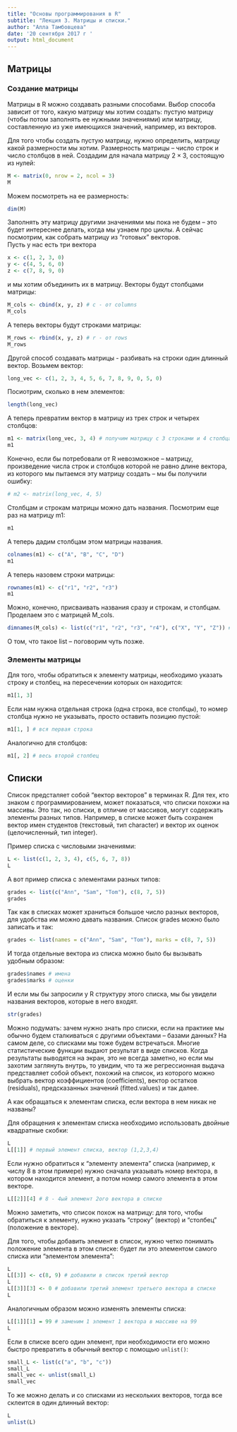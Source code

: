 ```yaml
---
title: "Основы программирования в R"
subtitle: "Лекция 3. Матрицы и списки."
author: "Алла Тамбовцева"
date: '20 сентября 2017 г '
output: html_document
---
```


## Mатрицы

### Создание матрицы

Матрицы в R можно создавать разными способами. Выбор способа зависит от того, какую матрицу мы хотим создать: пустую матрицу (чтобы потом заполнять ее нужными значениями) или матрицу, составленную из уже имеющихся значений, например, из векторов. 

Для того чтобы создать пустую матрицу, нужно определить, матрицу какой размерности мы хотим. Размерность матрицы -- число строк и число столбцов в ней. Создадим для начала матрицу $2 \times 3$, состоящую из нулей:

```r
M <- matrix(0, nrow = 2, ncol = 3)
M
```
Можем посмотреть на ее размерность:
```r
dim(M)
```

Заполнять эту матрицу другими значениями мы пока не будем -- это будет интереснее делать, когда мы узнаем про циклы. А сейчас посмотрим, как собрать матрицу из "готовых" векторов.   
Пусть у нас есть три вектора
```r
x <- c(1, 2, 3, 0)
y <- c(4, 5, 6, 0)
z <- c(7, 8, 9, 0)
```
и мы хотим объединить их в матрицу. Векторы будут столбцами матрицы:

```r
M_cols <- cbind(x, y, z) # c - от columns
M_cols
```

А теперь векторы будут строками матрицы:
```r
M_rows <- rbind(x, y, z) # r - от rows
M_rows
```
Другой способ создавать матрицы - разбивать на строки один длинный вектор. Возьмем вектор:
```r
long_vec <- c(1, 2, 3, 4, 5, 6, 7, 8, 9, 0, 5, 0)
```

Посиотрим, сколько в нем элементов: 

```r
length(long_vec)
```
А теперь превратим вектор в матрицу из трех строк и четырех столбцов:

```r
m1 <- matrix(long_vec, 3, 4) # получим матрицу с 3 строками и 4 столбцами
m1
```
Конечно, если бы потребовали от R невозможное -- матрицу, произведение числа строк и столбцов которой не равно длине вектора, из которого мы пытаемся эту матрицу создать -- мы бы получили ошибку:
```r
# m2 <- matrix(long_vec, 4, 5)
```

Столбцам и строкам матрицы можно дать названия. Посмотрим еще раз на матрицу m1:
```r
m1
```

А теперь дадим столбцам этом матрицы названия.
```r
colnames(m1) <- c("A", "B", "C", "D")
m1
```
А теперь назовем строки матрицы:
```r
rownames(m1) <- c("r1", "r2", "r3")
m1
```

Можно, конечно, присваивать названия сразу и строкам, и столбцам. Проделаем это с матрицей M_cols.
```r
dimnames(M_cols) <- list(c("r1", "r2", "r3", "r4"), c("X", "Y", "Z")) # сначала названия строк, затем -- столбцов
```

О том, что такое list -- поговорим чуть позже. 

### Элементы матрицы

Для того, чтобы обратиться к элементу матрицы, необходимо указать строку и столбец, на пересечении которых он находится:
```r
m1[1, 3] 
```
Если нам нужна отдельная строка (одна строка, все столбцы), то номер столбца нужно не указывать, просто оставить позицию пустой: 
```r
m1[1, ] # вся первая строка
```
Аналогично для столбцов:
```r
m1[, 2] # весь второй столбец
```

## Списки

Список предсталяет собой "вектор векторов" в терминах R. Для тех, кто знаком с программированием, может показаться, что списки похожи на массивы. Это так, но списки, в отличие от массивов, могут содержать элементы разных типов. Например, в списке может быть сохранен вектор имен студентов (текстовый, тип character) и вектор их оценок (целочисленный, тип integer).

Пример списка с числовыми значениями:
```r
L <- list(c(1, 2, 3, 4), c(5, 6, 7, 8))
L
```
А вот пример списка с элементами разных типов:
```r
grades <- list(c("Ann", "Sam", "Tom"), c(8, 7, 5))
grades
```
Так как в списках может храниться большое число разных векторов, для удобства им можно давать названия. Список grades можно было записать и так:
```r
grades <- list(names = c("Ann", "Sam", "Tom"), marks = c(8, 7, 5))
```
И тогда отдельные вектора из списка можно было бы вызывать удобным образом:
```r
grades$names # имена
grades$marks # оценки
```
И если мы бы запросили у R структуру этого списка, мы бы увидели названия векторов, которые в него входят. 
```r
str(grades)
```
Можно подумать: зачем нужно знать про списки, если на практике мы обычно будем сталкиваться с другими объектами -- базами данных? На самом деле, со списками мы тоже будем встречаться. Многие статистические функции выдают результат в виде списков. Когда результаты выводятся на экран, это не всегда заметно, но если мы захотим заглянуть внутрь, то увидим, что та же регрессионная выдача представляет собой объект, похожий на список, из которого можно выбрать вектор коэффициентов (coefficients), вектор остатков (residuals), предсказанных значений (fitted.values) и так далее.

А как обращаться к элементам списка, если вектора в нем никак не названы?

Для обращения к элементам списка необходимо использовать двойные квадратные скобки:
```r
L
L[[1]] # первый элемент списка, вектор (1,2,3,4)
```
Если нужно обратиться к "элементу элемента" списка (например, к числу 8 в этом примере) нужно сначала указывать номер вектора, в котором находится элемент, а потом номер самого элемента в этом векторе.
```r
L[[2]][4] # 8 - 4ый элемент 2ого вектора в списке
```
Можно заметить, что список похож на матрицу: для того, чтобы обратиться к элементу, нужно указать "строку" (вектор) и "столбец" (положение в векторе). 

Для того, чтобы добавить элемент в список, нужно четко понимать положение элемента в этом списке: будет ли это элементом самого списка или "элементом элемента":
```r
L
L[[3]] <- c(8, 9) # добавили в список третий вектор
L
L[[3]][3] <- 0 # добавили третий элемент третьего вектора в списке  
L
```
Аналогичным образом можно изменять элементы списка:
```r
L[[1]][1] = 99 # заменим 1 элемент 1 вектора в массиве на 99
L
```
Если в списке всего один элемент, при необходимости его можно быстро превратить в обычный вектор с помощью `unlist()`:
```r
small_L <- list(c("a", "b", "c"))
small_L
small_vec <- unlist(small_L)
small_vec
```
То же можно делать и со списками из нескольких векторов, тогда все склеится в один длинный вектор:
```r
L
unlist(L)
```
